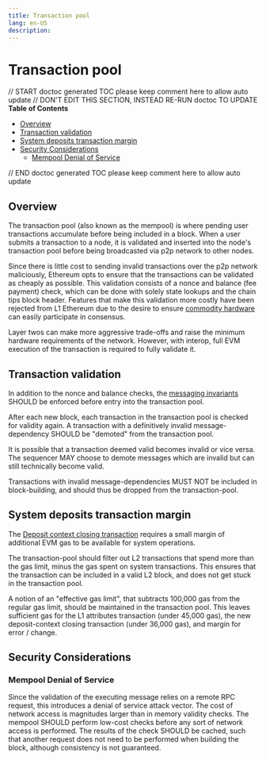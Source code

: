 ```yaml
---
title: Transaction pool
lang: en-US
description:
---
```


# Transaction pool

// START doctoc generated TOC please keep comment here to allow auto update
// DON'T EDIT THIS SECTION, INSTEAD RE-RUN doctoc TO UPDATE
**Table of Contents**

- [Overview](#overview)
- [Transaction validation](#transaction-validation)
- [System deposits transaction margin](#system-deposits-transaction-margin)
- [Security Considerations](#security-considerations)
  - [Mempool Denial of Service](#mempool-denial-of-service)

// END doctoc generated TOC please keep comment here to allow auto update

## Overview

The transaction pool (also known as the mempool) is where pending user transactions accumulate
before being included in a block. When a user submits a transaction to a node, it is validated
and inserted into the node's transaction pool before being broadcasted via p2p network to other nodes.

Since there is little cost to sending invalid transactions over the p2p network maliciously,
Ethereum opts to ensure that the transactions can be validated as cheaply as possible. This validation
consists of a nonce and balance (fee payment) check, which can be done with solely state lookups and
the chain tips block header. Features that make this validation more costly have been rejected from L1
Ethereum due to the desire to ensure [commodity hardware](https://hackmd.io/@kevaundray/S1hUQuV4Jx) can
easily participate in consensus.

Layer twos can make more aggressive trade-offs and raise the minimum hardware requirements of the network.
However, with interop, full EVM execution of the transaction is required to fully validate it.

## Transaction validation

In addition to the nonce and balance checks, the [messaging invariants](./messaging.md#messaging-invariants)
SHOULD be enforced before entry into the transaction pool.

After each new block, each transaction in the transaction pool is checked for validity again.
A transaction with a definitively invalid message-dependency SHOULD be "demoted" from the transaction pool.

It is possible that a transaction deemed valid becomes invalid or vice versa. The sequencer MAY choose
to demote messages which are invalid but can still technically become valid.

Transactions with invalid message-dependencies MUST NOT be included in block-building,
and should thus be dropped from the transaction-pool.

## System deposits transaction margin

The [Deposit context closing transaction](./derivation.md#closing-the-deposit-context) requires
a small margin of additional EVM gas to be available for system operations.

The transaction-pool should filter out L2 transactions that spend more than the
gas limit, minus the gas spent on system transactions.
This ensures that the transaction can be included in a valid L2 block,
and does not get stuck in the transaction pool.

A notion of an "effective gas limit", that subtracts 100,000 gas from the regular gas limit,
should be maintained in the transaction pool.
This leaves sufficient gas for the L1 attributes transaction (under 45,000 gas),
the new deposit-context closing transaction (under 36,000 gas), and margin for error / change.

## Security Considerations

### Mempool Denial of Service

Since the validation of the executing message relies on a remote RPC request, this introduces a denial of
service attack vector. The cost of network access is magnitudes larger than in memory validity checks.
The mempool SHOULD perform low-cost checks before any sort of network access is performed.
The results of the check SHOULD be cached, such that another request does not need to be performed
when building the block, although consistency is not guaranteed.
